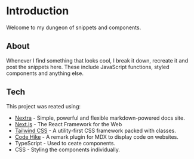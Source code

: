 # Introduction
 
Welcome to my dungeon of snippets and components.

## About

Whenever I find something that looks cool, I break it down, recreate it and post the snippets here. 
These include JavaScript functions, styled components and anything else. 

## Tech
This project was reated using:
- [Nextra](https://nextra.site) - Simple, powerful and flexible markdown-powered docs site.
- [Next.js](https://nextjs.org) - The React Framework for the Web
- [Tailwind CSS](https://tailwindcss.com) - A utility-first CSS framework packed with classes.
- [Code Hike](https://codehike.org) - A remark plugin for MDX to display code on websites.
- TypeScript - Used to ceate components.
- CSS - Styling the components individually.

